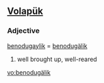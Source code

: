 ==[[Volapük]]==

===Adjective===
[[benodugaylik]] = [[benodugälik]] 

# well brought up, well-reared

[[vo:benodugälik]]